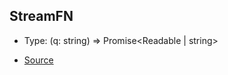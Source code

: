 ## StreamFN

- Type: (q: string) => Promise\<Readable \| string>

- [Source](https://github.com/Androz2091/discord-player/blob/cd5cf97/packages/extractor/src/extractors/common/helper.ts#L46)